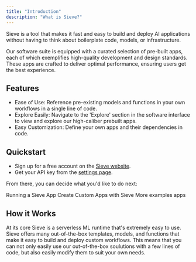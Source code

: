 ```yaml
---
title: "Introduction"
description: "What is Sieve?"
---
```


Sieve is a tool that makes it fast and easy to build and deploy AI applications without having to think about boilerplate code, models, or infrastructure.

Our software suite is equipped with a curated selection of pre-built apps, each of which exemplifies high-quality development and design standards. These apps are crafted to deliver optimal performance, ensuring users get the best experience.

## Features
- Ease of Use: Reference pre-existing models and functions in your own workflows in a single line of code. 
- Explore Easily: Navigate to the 'Explore' section in the software interface to view and explore our high-caliber prebuilt apps.
- Easy Customization: Define your own apps and their dependencies in code.

## Quickstart

- Sign up for a free account on the [Sieve website](https://www.sievedata.com/).
- Get your API key from the [settings page](https://www.sievedata.com/dashboard/settings).

From there, you can decide what you'd like to do next:

<CardGroup cols={3}>
  <Card
    title="Running Apps"
    href="/guide/running-apps/intro"
    icon="timer"
    color="#ea5a0c"
  >
    Running a Sieve App
  </Card>
  <Card
    href="/guide/custom-apps/intro"
    title="Custom Apps"
    icon="server"
    color="#0285c7"
  >
    Create Custom Apps with Sieve
  </Card>
  <Card
    href="/guide/examples/noise-removal"
    title="Examples"
    icon="square-terminal"
    color="#16a34a"
  >
    More examples apps
  </Card>
</CardGroup>

## How it Works

At its core Sieve is a serverless ML runtime that's extremely easy to use. Sieve offers many out-of-the-box templates, models, and functions that make it easy to build and deploy custom workflows. This means that you can not only easily use our out-of-the-box soulutions with a few lines of code, but also easily modify them to suit your own needs.
